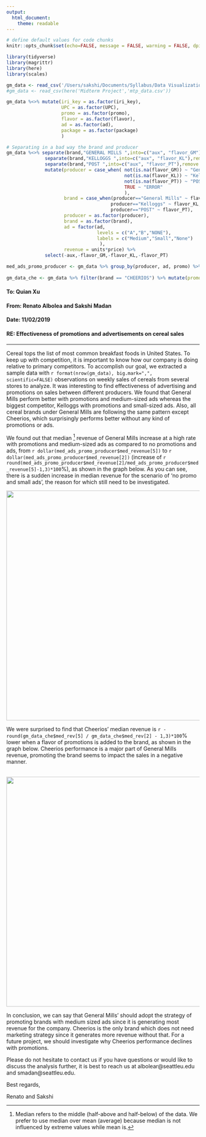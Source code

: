 ```yaml
---
output: 
  html_document: 
    theme: readable
---
```


```r
# define default values for code chunks
knitr::opts_chunk$set(echo=FALSE, message = FALSE, warning = FALSE, dpi=300)

```

```r
library(tidyverse)
library(magrittr)
library(here)
library(scales)
```

```r
gm_data <- read_csv('/Users/sakshi/Documents/Syllabus/Data Visualization/Midterm Project/mtp_data.csv')
#gm_data <- read_csv(here('Midterm Project','mtp_data.csv'))
```

```r

gm_data %<>% mutate(iri_key = as.factor(iri_key),
                    UPC = as.factor(UPC),
                    promo = as.factor(promo),
                    flavor = as.factor(flavor),
                    ad = as.factor(ad),
                    package = as.factor(package)
                    )

# Separating in a bad way the brand and producer
gm_data %<>% separate(brand,"GENERAL MILLS ",into=c("aux", "flavor_GM"),remove = FALSE) %>% 
              separate(brand,"KELLOGGS ",into=c("aux", "flavor_KL"),remove = FALSE) %>% 
              separate(brand,"POST ",into=c("aux", "flavor_PT"),remove = FALSE) %>% 
              mutate(producer = case_when( not(is.na(flavor_GM)) ~ "General Mills",
                                           not(is.na(flavor_KL)) ~ "Kelloggs",
                                           not(is.na(flavor_PT)) ~ "POST",
                                           TRUE ~ "ERROR"
                                           ),
                     brand = case_when(producer=="General Mills" ~ flavor_GM,
                                      producer=="Kelloggs" ~ flavor_KL,
                                      producer=="POST" ~ flavor_PT),
                     producer = as.factor(producer),
                     brand = as.factor(brand),
                     ad = factor(ad, 
                                 levels = c("A","B","NONE"), 
                                 labels = c("Medium","Small","None") 
                                  ),
                     revenue = units*price) %>% 
              select(-aux,-flavor_GM,-flavor_KL,-flavor_PT)


```

```r
med_ads_promo_producer <- gm_data %>% group_by(producer, ad, promo) %>% summarise(med_revenue = median(revenue), 
                                                                                  n = n())
gm_data_che <- gm_data %>% filter(brand == "CHEERIOS") %>% mutate(promo_ad = paste(promo,ad)) %>% group_by(promo_ad) %>% summarise(med_rev = median(revenue))
```
#### **To: Quian Xu**
#### **From: Renato Albolea and Sakshi Madan**
#### **Date: 11/02/2019**
#### **RE: Effectiveness of promotions and advertisements on cereal sales**

***

Cereal tops the list of most common breakfast foods in United States. To keep up with competition, it is important to know how our company is doing relative to primary competitors. To accomplish our goal, we extracted a sample data  with `r format(nrow(gm_data), big.mark=",", scientific=FALSE)` observations on weekly sales of cereals from several stores to analyze. It was interesting to find effectiveness of advertising and promotions on sales between different producers. We found that General Mills perform better with promotions and medium-sized ads whereas the biggest competitor, Kelloggs with promotions and small-sized ads. Also, all cereal brands under General Mills are following the same pattern except Cheerios, which surprisingly performs better without any kind of promotions or ads. 

We found out that median [^1] revenue of General Mills increase at a high rate with promotions and medium-sized ads as compared to no promotions and ads, from `r dollar(med_ads_promo_producer$med_revenue[5])` to `r dollar(med_ads_promo_producer$med_revenue[2])` (increase of `r round(med_ads_promo_producer$med_revenue[2]/med_ads_promo_producer$med_revenue[5]-1,3)*100`%), as shown in the graph below. As you can see, there is a sudden increase in median revenue for the scenario of 'no promo and small ads', the reason for which still need to be investigated.

![](General_Mills.png){width=600px}


We were surprised to find that Cheerios’ median revenue is `r -round(gm_data_che$med_rev[5] / gm_data_che$med_rev[2] - 1,3)*100`% lower when a flavor of promotions is added to the brand, as shown in the graph below. Cheerios performance is a major part of General Mills revenue, promoting the brand seems to impact the sales in a negative manner.

&nbsp;&nbsp;&nbsp;&nbsp;&nbsp;&nbsp;&nbsp;&nbsp;&nbsp;&nbsp;&nbsp;&nbsp;![](Cheerios.png){width=600px}

In conclusion, we can say that General Mills’ should adopt the strategy of promoting brands with medium sized ads since it is generating most revenue for the company. Cheerios is the only brand which does not need marketing strategy since it generates more revenue without that. For a future project, we should investigate why Cheerios performance declines with promotions.

Please do not hesitate to contact us if you have questions or would like to discuss the analysis further, it is best to reach us at albolear@seattleu.edu and smadan@seattleu.edu.

Best regards,

Renato and Sakshi

[^1]: Median refers to the middle (half-above and half-below) of the data. We prefer to use median over mean (average) because median is not influenced by extreme values while mean is.
